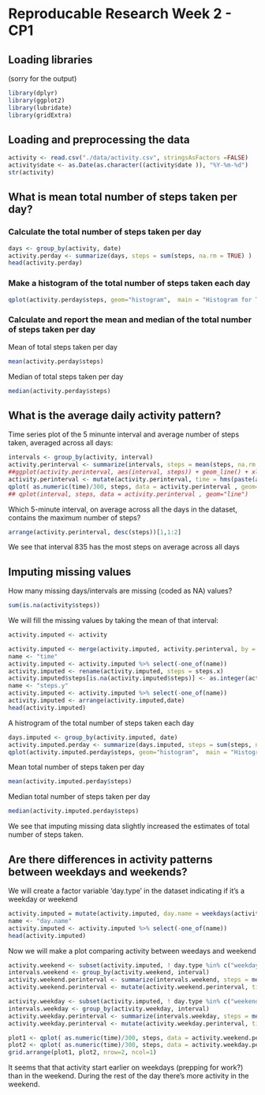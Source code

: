 Reproducable Research Week 2 - CP1
=====================

## Loading libraries 
(sorry for the output)

```r
library(dplyr)
library(ggplot2)
library(lubridate)
library(gridExtra)
```

## Loading and preprocessing the data

```r
activity <- read.csv("./data/activity.csv", stringsAsFactors =FALSE)
activity$date <- as.Date(as.character((activity$date )), "%Y-%m-%d")
str(activity)
```

## What is mean total number of steps taken per day?

### Calculate the total number of steps taken per day

```r
days <- group_by(activity, date)
activity.perday <- summarize(days, steps = sum(steps, na.rm = TRUE) )
head(activity.perday)
```

### Make a histogram of the total number of steps taken each day

```r
qplot(activity.perday$steps, geom="histogram",  main = "Histogram for Total steps per day", xlab = "Steps", ylab = "Days Count", bins = 30) 
```

### Calculate and report the mean and median of the total number of steps taken per day

Mean of total steps taken per day

```r
mean(activity.perday$steps)
```

Median of total steps taken per day

```r
median(activity.perday$steps)
```

## What is the average daily activity pattern?

Time series plot of the 5 minunte interval and average number of steps taken, averaged across all days:

```r
intervals <- group_by(activity, interval)
activity.perinterval <- summarize(intervals, steps = mean(steps, na.rm = TRUE) )
##ggplot(activity.perinterval, aes(interval, steps)) + geom_line() + xlab("interval (time)") + ylab("average steps")
activity.perinterval <- mutate(activity.perinterval, time = hms(paste(as.character(interval %/% 100), as.character(interval %% 100), "00" , sep=":")))
qplot( as.numeric(time)/300, steps, data = activity.perinterval , geom="line", xlab = 'intervals (5 min intervals)')
## qplot(interval, steps, data = activity.perinterval , geom="line")
```

Which 5-minute interval, on average across all the days in the dataset, contains the maximum number of steps?

```r
arrange(activity.perinterval, desc(steps))[1,1:2]
```

We see that interval 835 has the most steps on average across all days

## Imputing missing values

How many missing days/intervals are missing (coded as NA) values?

```r
sum(is.na(activity$steps))
```

We will fill the missing values by taking the mean of that interval:

```r
activity.imputed <- activity

activity.imputed <- merge(activity.imputed, activity.perinterval, by = "interval")
name <- "time"
activity.imputed <- activity.imputed %>% select(-one_of(name))
activity.imputed <- rename(activity.imputed, steps = steps.x)
activity.imputed$steps[is.na(activity.imputed$steps)] <- as.integer(activity.imputed$steps.y[is.na(activity.imputed$steps)])
name <- "steps.y"
activity.imputed <- activity.imputed %>% select(-one_of(name))
activity.imputed <- arrange(activity.imputed,date)
head(activity.imputed)
```

A histrogram of the total number of steps taken each day

```r
days.imputed <- group_by(activity.imputed, date)
activity.imputed.perday <- summarize(days.imputed, steps = sum(steps, na.rm = TRUE) )
qplot(activity.imputed.perday$steps, geom="histogram",  main = "Histogram for Total steps per day", xlab = "Steps", ylab = "Days Count", bins = 30) 
```

Mean total number of steps taken per day

```r
mean(activity.imputed.perday$steps)
```

Median total number of steps taken per day

```r
median(activity.imputed.perday$steps)
```

We see that imputing missing data slightly increased the estimates of total number of steps taken.

## Are there differences in activity patterns between weekdays and weekends?

We will create a factor variable 'day.type' in the dataset indicating if it's a weekday or weekend

```r
activity.imputed = mutate(activity.imputed, day.name = weekdays(activity.imputed$date), day.type = as.factor(ifelse(day.name %in% c("zaterdag", "zondag"), "weekend", "weekday")))
name <- "day.name"
activity.imputed <- activity.imputed %>% select(-one_of(name))
head(activity.imputed)
```

Now we will make a plot comparing activity between weedays and weekend

```r
activity.weekend <- subset(activity.imputed, ! day.type %in% c("weekday"))
intervals.weekend <- group_by(activity.weekend, interval)
activity.weekend.perinterval <- summarize(intervals.weekend, steps = mean(steps, na.rm = TRUE) )
activity.weekend.perinterval <- mutate(activity.weekend.perinterval, time = hms(paste(as.character(interval %/% 100), as.character(interval %% 100), "00" , sep=":")))

activity.weekday <- subset(activity.imputed, ! day.type %in% c("weekend"))
intervals.weekday <- group_by(activity.weekday, interval)
activity.weekday.perinterval <- summarize(intervals.weekday, steps = mean(steps, na.rm = TRUE) )
activity.weekday.perinterval <- mutate(activity.weekday.perinterval, time = hms(paste(as.character(interval %/% 100), as.character(interval %% 100), "00" , sep=":")))

plot1 <- qplot( as.numeric(time)/300, steps, data = activity.weekend.perinterval , geom="line", xlab = 'intervals (5 min intervals)', main = "Weekend")
plot2 <- qplot( as.numeric(time)/300, steps, data = activity.weekday.perinterval , geom="line", xlab = 'intervals (5 min intervals)', main = "Weekday")
grid.arrange(plot1, plot2, nrow=2, ncol=1)
```

It seems that that activity start earlier on weekdays (prepping for work?) than in the weekend. During the rest of the day there's more activity in the weekend.

